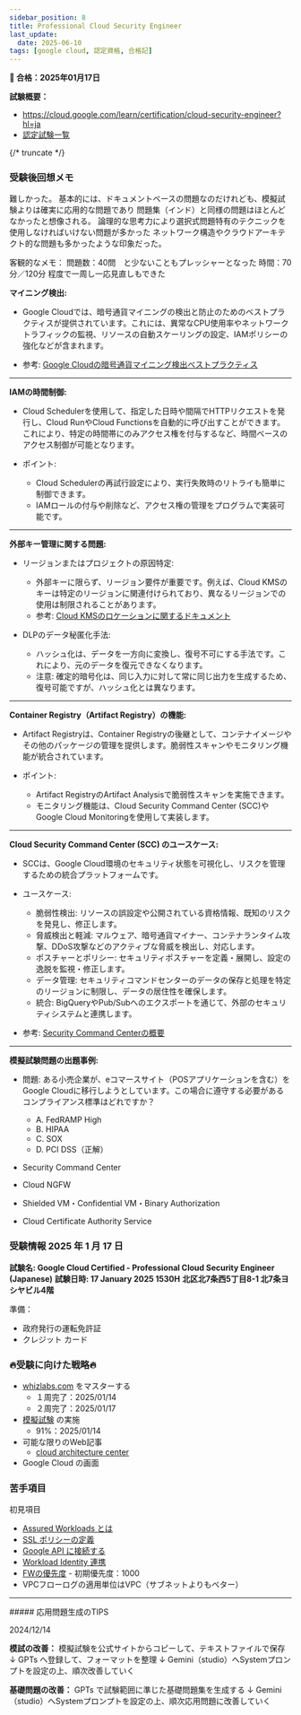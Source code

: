```yaml
---
sidebar_position: 8
title: Professional Cloud Security Engineer
last_update:
  date: 2025-06-10
tags: [google cloud, 認定資格, 合格記]
---
```



**🌸 合格：2025年01月17日**

**試験概要：**
- https://cloud.google.com/learn/certification/cloud-security-engineer?hl=ja
- [認定試験一覧](https://cloud.google.com/blog/topics/training-certifications/which-google-cloud-certification-exam-should-you-take?hl=en)

{/* truncate */}

### 受験後回想メモ

<Admonition type="note" title="感想">
<p>
難しかった。
基本的には、ドキュメントベースの問題なのだけれども、模擬試験よりは確実に応用的な問題であり
問題集（インド）と同様の問題はほとんどなかったと想像される。
論理的な思考力により選択式問題特有のテクニックを使用しなければいけない問題が多かった
ネットワーク構造やクラウドアーキテクト的な問題も多かったような印象だった。
</p>
<p>
客観的なメモ：
問題数：40問　と少ないこともプレッシャーとなった
時間：70分／120分 程度で一周し一応見直しもできた
</p>
</Admonition>

<Admonition type="info" title="出題傾向">

**マイニング検出:**

- Google Cloudでは、暗号通貨マイニングの検出と防止のためのベストプラクティスが提供されています。これには、異常なCPU使用率やネットワークトラフィックの監視、リソースの自動スケーリングの設定、IAMポリシーの強化などが含まれます。
    
- 参考: [Google Cloudの暗号通貨マイニング検出ベストプラクティス](https://cloud.google.com/security-command-center/docs/cryptomining-detection-best-practices?hl=ja)

---

**IAMの時間制御:**

- Cloud Schedulerを使用して、指定した日時や間隔でHTTPリクエストを発行し、Cloud RunやCloud Functionsを自動的に呼び出すことができます。これにより、特定の時間帯にのみアクセス権を付与するなど、時間ベースのアクセス制御が可能となります。
    
- ポイント:
    - Cloud Schedulerの再試行設定により、実行失敗時のリトライも簡単に制御できます。
    - IAMロールの付与や削除など、アクセス権の管理をプログラムで実装可能です。

---

**外部キー管理に関する問題:**

- リージョンまたはプロジェクトの原因特定:
    - 外部キーに限らず、リージョン要件が重要です。例えば、Cloud KMSのキーは特定のリージョンに関連付けられており、異なるリージョンでの使用は制限されることがあります。
    - 参考: [Cloud KMSのロケーションに関するドキュメント](https://cloud.google.com/kms/docs/locations?hl=ja)
        
- DLPのデータ秘匿化手法:
    - ハッシュ化は、データを一方向に変換し、復号不可にする手法です。これにより、元のデータを復元できなくなります。
    - 注意: 確定的暗号化は、同じ入力に対して常に同じ出力を生成するため、復号可能ですが、ハッシュ化とは異なります。

---

**Container Registry（Artifact Registry）の機能:**

- Artifact Registryは、Container Registryの後継として、コンテナイメージやその他のパッケージの管理を提供します。脆弱性スキャンやモニタリング機能が統合されています。
    
- ポイント:
    - Artifact RegistryのArtifact Analysisで脆弱性スキャンを実施できます。
    - モニタリング機能は、Cloud Security Command Center (SCC)やGoogle Cloud Monitoringを使用して実装します。

---

**Cloud Security Command Center (SCC) のユースケース:**

- SCCは、Google Cloud環境のセキュリティ状態を可視化し、リスクを管理するための統合プラットフォームです。
    
- ユースケース:
    - 脆弱性検出: リソースの誤設定や公開されている資格情報、既知のリスクを発見し、修正します。
    - 脅威検出と軽減: マルウェア、暗号通貨マイナー、コンテナランタイム攻撃、DDoS攻撃などのアクティブな脅威を検出し、対応します。
    - ポスチャーとポリシー: セキュリティポスチャーを定義・展開し、設定の逸脱を監視・修正します。
    - データ管理: セキュリティコマンドセンターのデータの保存と処理を特定のリージョンに制限し、データの居住性を確保します。
    - 統合: BigQueryやPub/Subへのエクスポートを通じて、外部のセキュリティシステムと連携します。
        
- 参考: [Security Command Centerの概要](https://cloud.google.com/security-command-center/docs/security-command-center-overview)
    

---

**模擬試験問題の出題事例:**

- 問題: ある小売企業が、eコマースサイト（POSアプリケーションを含む）をGoogle Cloudに移行しようとしています。この場合に遵守する必要があるコンプライアンス標準はどれですか？
    - A. FedRAMP High
    - B. HIPAA
    - C. SOX
    - D. PCI DSS（正解）

- Security Command Center
- Cloud NGFW
- Shielded VM・Confidential VM・Binary Authorization  
- Cloud Certificate Authority Service

</Admonition>

### 受験情報 2025 年 1 月 17 日

**試験名: Google Cloud Certified - Professional Cloud Security Engineer (Japanese)**
**試験日時: 17 January 2025 1530H**
**北区北7条西5丁目8-1 北7条ヨシヤビル4階**

準備：
- 政府発行の運転免許証
- クレジット カード
### 🔥受験に向けた戦略🔥
 
- [whizlabs.com](https://www.whizlabs.com/learn/course/google-cloud-certified-professional-cloud-security-engineer/301) をマスターする
	- １周完了：2025/01/14
	- ２周完了：2025/01/17
- [模擬試験](https://docs.google.com/forms/d/e/1FAIpQLSf4ADmZr8WnDZjIK6dWvRTel2VmsP0fJtONy6UOFjWZHe-MpQ/viewform?hl=ja) の実施
	-  91%：2025/01/14
- 可能な限りのWeb記事
	- [cloud architecture center](https://cloud.google.com/architecture?hl=ja)
- Google Cloud の画面

### 苦手項目

初見項目
- [Assured Workloads とは](https://cloud.google.com/assured-workloads/docs/overview?hl=ja)
- [SSL ポリシーの定義](https://cloud.google.com/load-balancing/docs/ssl-policies-concepts?hl=ja#defining_an_ssl_policy)
- [Google API に接続する](https://cloud.google.com/vpc/docs/private-access-options?hl=ja#connect-google-apis)
- [Workload Identity 連携](https://cloud.google.com/iam/docs/workload-identity-federation?hl=ja)
- [FWの優先度](https://cloud.google.com/firewall/docs/firewalls?hl=ja#priority_order_for_firewall_rules) - 初期優先度：1000
- VPCフローログの適用単位はVPC（サブネットよりもベター）

---

<Admonition type="info" title="問題集作成用プロンプトメモ">
##### 応用問題生成のTIPS

2024/12/14 

**模試の改善：**
模擬試験を公式サイトからコピーして、テキストファイルで保存
↓
GPTs へ登録して、フォーマットを整理
↓
Gemini（studio）へSystemプロンプトを設定の上、順次改善していく

**基礎問題の改善：**
GPTs で試験範囲に準じた基礎問題集を生成する
↓
Gemini（studio）へSystemプロンプトを設定の上、順次応用問題に改善していく
</Admonition>
